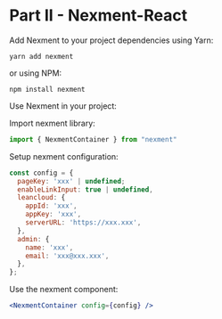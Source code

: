 # Part II - Nexment-React
Add Nexment to your project
dependencies using Yarn:
```shell
yarn add nexment
```
or using NPM:
```shell
npm install nexment
```

Use Nexment in your project:

Import nexment library:
```js
import { NexmentContainer } from "nexment"
```
Setup nexment configuration:
```js
const config = {
  pageKey: 'xxx' | undefined;
  enableLinkInput: true | undefined,
  leancloud: {
    appId: 'xxx',
    appKey: 'xxx',
    serverURL: 'https://xxx.xxx',
  },
  admin: {
    name: 'xxx',
    email: 'xxx@xxx.xxx',
  },
};
```
Use the nexment component:
```jsx
<NexmentContainer config={config} />
```